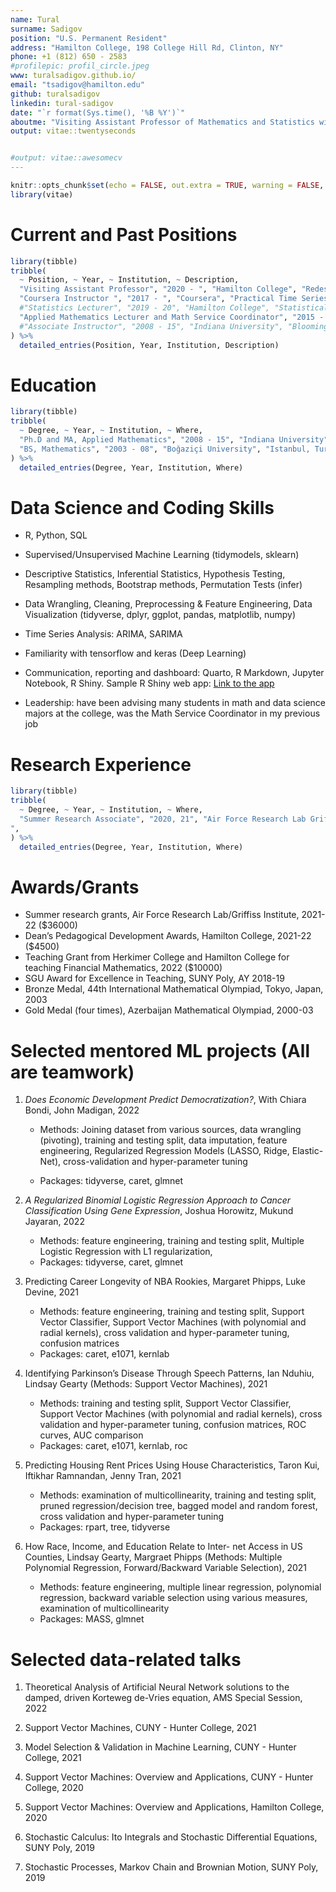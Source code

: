 ```yaml
---
name: Tural
surname: Sadigov
position: "U.S. Permanent Resident"
address: "Hamilton College, 198 College Hill Rd, Clinton, NY"
phone: +1 (812) 650 - 2583
#profilepic: profil_circle.jpeg
www: turalsadigov.github.io/
email: "tsadigov@hamilton.edu"
github: turalsadigov
linkedin: tural-sadigov
date: "`r format(Sys.time(), '%B %Y')`"
aboutme: "Visiting Assistant Professor of Mathematics and Statistics with Ph.D. in Applied Mathematics and 7+ years experience in developing and teaching both mathematics and data-related courses such as various levels of Statistics, Machine Learning, Probability, and Time Series Analysis (on Coursera) and mentoring undergraduate Machine Learning projects in Statistical Methods in Machine Learning course. Using R and RStudio extensively in all data-related courses. Creator of R package stats2data for the Statistical Modeling and Applications course at Hamilton College. Problem solver since his high school Mathematical Olympiad years. More detailed cv: https://turalsadigov.github.io/cv.html"
output: vitae::twentyseconds


#output: vitae::awesomecv
---
```


```r
knitr::opts_chunk$set(echo = FALSE, out.extra = TRUE, warning = FALSE, message = FALSE)
library(vitae)
```

# Current and Past Positions

```r
library(tibble)
tribble(
  ~ Position, ~ Year, ~ Institution, ~ Description,
  "Visiting Assistant Professor", "2020 - ", "Hamilton College", "Redesigned a series of data science courses such as Statistical Analysis of Data, Statistical Modeling, and Its Applications and Statistical Methods in Machine Learning by incorporating heavy coding into lectures, assessments, and projects, and actively participated in data science initiatives of Hamilton College where one such initiative resulted in a data science major. Successfully engaged students in Machine Learning projects. Played a crucial role in increasing the number of majors in mathematics and data science.",
  "Coursera Instructor ", "2017 - ", "Coursera", "Practical Time Series Analysis",
  #"Statistics Lecturer", "2019 - 20", "Hamilton College", "Statistical Analysis of Data",
  "Applied Mathematics Lecturer and Math Service Coordinator", "2015 - 20", "SUNY Polytechnic Institute", "Promoted data analysis certificate by delivering technical lectures in various statistics and applied mathematics courses such as Applied Probability, Regression, and Time Series Analysis at undergraduate and graduate levels.",
  #"Associate Instructor", "2008 - 15", "Indiana University", "Bloomington, IN"
) %>% 
  detailed_entries(Position, Year, Institution, Description)
```

# Education

```r
library(tibble)
tribble(
  ~ Degree, ~ Year, ~ Institution, ~ Where,
  "Ph.D and MA, Applied Mathematics", "2008 - 15", "Indiana University", "Bloomington, IN",
  "BS, Mathematics", "2003 - 08", "Boğaziçi University", "Istanbul, Turkey"
) %>% 
  detailed_entries(Degree, Year, Institution, Where)
```

# Data Science and Coding Skills

-   R, Python, SQL

-   Supervised/Unsupervised Machine Learning (tidymodels, sklearn)

-   Descriptive Statistics, Inferential Statistics, Hypothesis Testing, Resampling methods, Bootstrap methods, Permutation Tests (infer)

-   Data Wrangling, Cleaning, Preprocessing & Feature Engineering, Data Visualization (tidyverse, dplyr, ggplot, pandas, matplotlib, numpy)

-   Time Series Analysis: ARIMA, SARIMA

-   Familiarity with tensorflow and keras (Deep Learning)

-   Communication, reporting and dashboard: Quarto, R Markdown, Jupyter Notebook, R Shiny. Sample R Shiny web app: [Link to the app](https://turalsadigov.shinyapps.io/my_new_ames_app/)

-   Leadership: have been advising many students in math and data science majors at the college, was the Math Service Coordinator in my previous job

# Research Experience

```r
library(tibble)
tribble(
  ~ Degree, ~ Year, ~ Institution, ~ Where,
  "Summer Research Associate", "2020, 21", "Air Force Research Lab Griffis Institute", "Proved the existence of theoretical neural network solutions for differential equations, and designed and implemented numerical algorithms in Python to solve partial differential equations. This was a teamwork consisting of two research scientists, me, and one of my students. 
",
) %>% 
  detailed_entries(Degree, Year, Institution, Where)
```

# Awards/Grants

-   Summer research grants, Air Force Research Lab/Griffiss Institute, 2021-22 (\$36000)
-   Dean's Pedagogical Development Awards, Hamilton College, 2021-22 (\$4500)
-   Teaching Grant from Herkimer College and Hamilton College for teaching Financial Mathematics, 2022 (\$10000)
-   SGU Award for Excellence in Teaching, SUNY Poly, AY 2018-19
-   Bronze Medal, 44th International Mathematical Olympiad, Tokyo, Japan, 2003
-   Gold Medal (four times), Azerbaijan Mathematical Olympiad, 2000-03

\newpage

# Selected mentored ML projects (All are teamwork)

1.  *Does Economic Development Predict Democratization?*, With Chiara Bondi, John Madigan, 2022

    -   Methods: Joining dataset from various sources, data wrangling (pivoting), training and testing split, data imputation, feature engineering, Regularized Regression Models (LASSO, Ridge, Elastic-Net), cross-validation and hyper-parameter tuning

    -   Packages: tidyverse, caret, glmnet

2.  *A Regularized Binomial Logistic Regression Approach to Cancer Classification Using Gene Expression*, Joshua Horowitz, Mukund Jayaran, 2022

    -   Methods: feature engineering, training and testing split, Multiple Logistic Regression with L1 regularization,
    -   Packages: tidyverse, caret, glmnet

3.  Predicting Career Longevity of NBA Rookies, Margaret Phipps, Luke Devine, 2021

    -   Methods: feature engineering, training and testing split, Support Vector Classifier, Support Vector Machines (with polynomial and radial kernels), cross validation and hyper-parameter tuning, confusion matrices
    -   Packages: caret, e1071, kernlab

4.  Identifying Parkinson's Disease Through Speech Patterns, Ian Nduhiu, Lindsay Gearty (Methods: Support Vector Machines), 2021

    -   Methods: training and testing split, Support Vector Classifier, Support Vector Machines (with polynomial and radial kernels), cross validation and hyper-parameter tuning, confusion matrices, ROC curves, AUC comparison
    -   Packages: caret, e1071, kernlab, roc

5.  Predicting Housing Rent Prices Using House Characteristics, Taron Kui, Iftikhar Ramnandan, Jenny Tran, 2021

    -   Methods: examination of multicollinearity, training and testing split, pruned regression/decision tree, bagged model and random forest, cross validation and hyper-parameter tuning
    -   Packages: rpart, tree, tidyverse

6.  How Race, Income, and Education Relate to Inter- net Access in US Counties, Lindsay Gearty, Margraet Phipps (Methods: Multiple Polynomial Regression, Forward/Backward Variable Selection), 2021

    -   Methods: feature engineering, multiple linear regression, polynomial regression, backward variable selection using various measures, examination of multicollinearity
    -   Packages: MASS, glmnet

# Selected data-related talks

1.  Theoretical Analysis of Artificial Neural Network solutions to the damped, driven Korteweg de-Vries equation, AMS Special Session, 2022

2.  Support Vector Machines, CUNY - Hunter College, 2021

3.  Model Selection & Validation in Machine Learning, CUNY - Hunter College, 2021

4.  Support Vector Machines: Overview and Applications, CUNY - Hunter College, 2020

5.  Support Vector Machines: Overview and Applications, Hamilton College, 2020

6.  Stochastic Calculus: Ito Integrals and Stochastic Differential Equations, SUNY Poly, 2019

7.  Stochastic Processes, Markov Chain and Brownian Motion, SUNY Poly, 2019

```{=html}
<!-- # Publications

1.  Safety Prediction Model for Reinforced Highway Slope using a Machine Learning Method, 2020 ([Link to the paper](https://journals.sagepub.com/doi/10.1177/0361198120924415))
2.  A Determining Form for the Subcritical Surface Quasi-Geostrophic Equation, 2019 ([Link to the paper](https://link.springer.com/article/10.1007/s10884-018-9652-4))
3.  Determining form and data assimilation algorithm for weakly damped and driven Korteweg--de Vries equation --- Fourier modes case, 2017 ([Link to the paper](https://www.sciencedirect.com/science/article/abs/pii/S1468121817300184))
4.  A determining form for the damped driven nonlinear Schrödinger equation---Fourier modes case, 2015 ([Link to the paper](https://www.sciencedirect.com/science/article/pii/S0022039614004823))
-->
```
